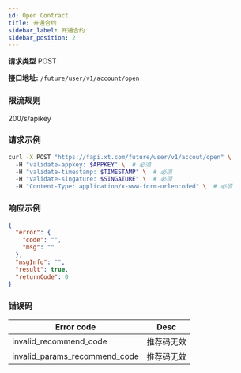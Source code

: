 ```yaml
---
id: Open Contract
title: 开通合约
sidebar_label: 开通合约
sidebar_position: 2
---
```


**请求类型** POST

**接口地址:** `/future/user/v1/account/open`

### 限流规则

200/s/apikey

### 请求示例

```bash title="Request"
curl -X POST "https://fapi.xt.com/future/user/v1/accout/open" \ 
  -H "validate-appkey: $APPKEY" \  # 必须
  -H "validate-timestamp: $TIMESTAMP" \  # 必须
  -H "validate-singature: $SINGATURE" \  # 必须
  -H "Content-Type: application/x-www-form-urlencoded" \  # 必须
```

### 响应示例

```json title="Response"
{
  "error": {
    "code": "",
    "msg": ""
  },
  "msgInfo": "",
  "result": true,
  "returnCode": 0
}
```

### 错误码

| Error code | Desc |
|-------------|------|
| invalid_recommend_code | 推荐码无效 |
| invalid_params_recommend_code | 推荐码无效 |